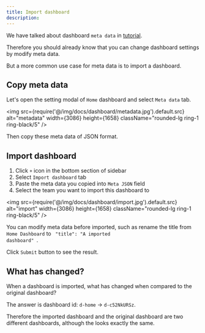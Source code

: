 ```yaml
---
title: Import dashboard 
description: 
---
```



We have talked about dashboard <Code>meta data</Code> in [tutorial](/docs/tutorial-team#dashboard-meta-data). 

Therefore you should already know that you can change dashboard settings by modify meta data. 

But a more common use case for meta data is to import a dashboard.

## Copy meta data 

Let's open the setting modal of `Home` dashboard and select `Meta data` tab.

<img src={require('@/img/docs/dashboard/metadata.jpg').default.src} alt="metadata" width={3086} height={1658} className="rounded-lg ring-1 ring-black/5" />

Then copy these meta data of JSON format.

## Import dashboard

1. Click `+` icon in the bottom section of sidebar
2. Select `Import dashboard` tab 
3. Paste the meta data you copied into `Meta JSON` field 
4. Select the team you want to import this dashboard to

<img src={require('@/img/docs/dashboard/import.jpg').default.src} alt="import" width={3086} height={1658} className="rounded-lg ring-1 ring-black/5" />

You can modify meta data before imported, such as rename the title from `Home Dashboard` to <Code>  "title": "A imported dashboard" </Code>.

Click `Submit` button to see the result.


## What has changed?

When a dashboard is imported, what has changed when compared to the original dashboard?

The answer is dashboard id:  <Code>d-home</Code> -> <Code>d-c52NkURSz</Code>.

Therefore the imported dashboard and the original dashboard are two different dashboards, although the looks exactly the same.